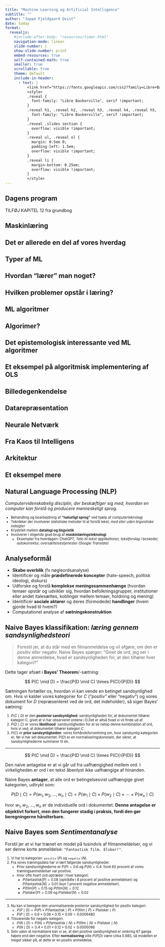 ```yaml
---
title: "Machine Learning og Artificial Intelligence"
subtitle: ""
author: "Jeppe Fjeldgaard Qvist"
date: today
format: 
  revealjs:
    #include-after-body: "resources/timer.html"
    navigation-mode: linear
    slide-number: c
    show-slide-number: print
    embed-resources: true
    self-contained-math: true
    smaller: true
    scrollable: true
    theme: default
    include-in-header: 
      - text: |
          <link href="https://fonts.googleapis.com/css2?family=Libre+Baskerville:ital,wght@0,400;0,700;1,400&display=swap" rel="stylesheet">
          <style>
          .reveal {
            font-family: "Libre Baskerville", serif !important;
          }
          .reveal h1, .reveal h2, .reveal h3, .reveal h4, .reveal h5, .reveal h6 {
            font-family: "Libre Baskerville", serif !important;
          }
          .reveal .slides section {
            overflow: visible !important;
          }
          .reveal ul, .reveal ol {
            margin: 0.5em 0;
            padding-left: 1.5em;
            overflow: visible !important;
          }
          .reveal li {
            margin-bottom: 0.25em;
            overflow: visible !important;
          }
          </style>
---
```


## Dagens program 

TILFØJ KAPITEL 12 fra grundbog

## Maskinlæring 

<!---

Machine learning (maskinlæring) er et felt inden for kunstig intelligens, hvor computere lærer at løse opgaver og træffe beslutninger baseret på data, uden at være eksplicit programmeret til hver enkelt situation. I stedet for at følge faste, hårdkodede regler, lærer systemet mønstre og sammenhænge fra eksempler.

Den fundamentale idé bag machine learning er at skabe algoritmer der kan forbedre sig selv gennem erfaring. Forestil dig forskellen mellem at lære et barn at genkende en kat ved at give det en liste af specifikke regler (har fire ben, spidse ører, pels osv.) versus at vise barnet hundredvis af billeder af katte. Machine learning fungerer som den anden tilgang: systemet lærer ved at blive eksponeret for mange eksempler.

Processen består typisk af tre hovedelementer:

1. Data udgør grundlaget - det kan være billeder, tekst, tal, lydfiler eller enhver anden form for information. Jo mere relevant og varieret data systemet får adgang til, desto bedre kan det lære.

2. Algoritmen er den matematiske metode der bruges til at finde mønstre i dataene. Den justerer gradvist sine interne parametre for at blive bedre til opgaven.

3. Modellen er det endelige resultat - et system der har lært at udføre en specifik opgave, såsom at klassificere billeder, forudsige priser eller oversætte sprog.

----->

## Det er allerede en del af vores hverdag 

<!----
Machine learning er blevet allestedsnærværende i moderne teknologi. Når Netflix anbefaler serier du måske kan lide, bruger det collaborative filtering til at finde mønstre i hvad lignende brugere har set. Når din smartphone kan låse op med ansigtsgenkendelse, benytter den computer vision baseret på deep learning. Sprogmodeller som dem der driver moderne oversættelses- og chatbot-systemer er trænet på enorme mængder tekst for at lære sproglige mønstre og sammenhænge.

Inden for sundhedssektoren bruges machine learning til at diagnosticere sygdomme fra medicinske scanninger, ofte med præcision der matcher eller overgår speciallæger. I finanssektoren hjælper det med at opdage svindel, vurdere kreditrisiko og forudsige markedsbevægelser. Selvkørende biler er måske det mest ambitiøse eksempel, hvor multiple machine learning systemer arbejder sammen for at forstå omgivelserne og træffe kørebeslutninger i realtid.

----->

## Typer af ML 

<!-----

Machine learning kan opdeles i flere hovedkategorier baseret på hvordan systemet lærer:

* Supervised learning (overvåget læring) er den mest almindelige tilgang. Her trænes modellen på data hvor det korrekte svar allerede er kendt. Hvis du for eksempel vil lære en model at genkende spam-emails, giver du den tusindvis af emails der allerede er mærket som enten "spam" eller "ikke spam". Modellen lærer derefter at genkende de karakteristika der adskiller spam fra legitime emails. Denne tilgang bruges til både klassifikation (kategorisering) og regression (forudsigelse af numeriske værdier).

> Forestil dig, at du skal lære et barn at genkende forskellige dyrearter. Den mest oplagte måde ville være at vise barnet billeder af dyr, hvor du hver gang siger: "Det her er en hund", "Det her er en kat", osv. Efter at have set mange eksempler kan barnet begynde at genkende nye dyr, det ikke har set før.

::: {style="font-size: 0.8em;"}
:::{.incremental}
* I superviseret læring giver vi computeren et træningsdatasæt, hvor hver tekst allerede er blevet mærket eller kategoriseret af mennesker.
* Hvis vi for eksempel vil bygge et system til at klassificere filmanmeldelser som positive eller negative, starter vi med at give computeren tusindvis af anmeldelser, hvor vi på forhånd har markeret hver enkelt som enten positiv eller negativ. **Computeren lærer så at finde de sproglige mønstre, der karakteriserer hver kategori.**
* De mest almindelige superviserede metoder til tekstanalyse omfatter klassifikationsalgoritmer som **Naive Bayes**, Support Vector Machines og neurale netværk. 
* En vigtig pointe er, at kvaliteten af den superviserede model er dybt afhængig af kvaliteten og omfanget af de "labeled" data, vi træner den med.
:::
:::


* Unsupervised learning (uovervåget læring) handler om at finde skjulte strukturer i data uden forudgavede svar. Algoritmen opdager selv mønstre, grupperinger eller sammenhænge. Dette bruges blandt andet til at segmentere kunder i forskellige grupper baseret på deres adfærd, eller til at reducere kompleksiteten i datasæt med mange dimensioner.

* Reinforcement learning (forstærkningslæring) er inspireret af hvordan dyr og mennesker lærer gennem belønning og straf. En agent (det lærende system) interagerer med et miljø og modtager feedback i form af belønninger for gode handlinger og straffe for dårlige. Over tid lærer agenten hvilke strategier der maksimerer den samlede belønning. Denne tilgang har haft stor succes inden for spil, robotstyring og autonome systemer.

----->

## Hvordan "lærer" man noget? 

<!-----

Lad os tage et konkret eksempel: forestil dig at du vil lære en model at forudsige boligpriser baseret på kvadratmeter, antal værelser og beliggenhed.

Modellen starter med tilfældige gætteværdier for hvor meget hver faktor betyder. Den laver derefter forudsigelser for alle boliger i træningsdataene og sammenligner sine gæt med de faktiske priser. Forskellen mellem gæt og virkelighed kaldes "fejlen" eller "tabet".

Gennem en proces kaldet optimering justerer modellen gradvist sine interne vægte for at minimere denne fejl. Dette sker typisk gennem en metode kaldet gradient descent, hvor modellen beregner hvordan små ændringer i vægtene påvirker fejlen, og derefter bevæger sig i retning af mindre fejl. Denne proces gentages mange gange gennem træningsdataene, indtil modellen konvergerer mod en løsning der giver gode forudsigelser.


INDSÆT TIMER MED SPG. 
----->

## Hvilken problemer opstår i læring? 

<!------

Machine learning er ikke en universalløsning. Systemerne er kun så gode som den data de trænes på. Hvis træningsdataene er biased eller ufuldstændige, vil modellen lære og reproducere disse fejl. En ansigtsgenkendelses-algoritme trænet primært på billeder af en bestemt demografi kan fejle når den møder andre ansigtstyper.

Mange machine learning modeller, især deep learning netværk, fungerer som "black boxes" - det kan være svært at forstå præcist hvorfor de træffer en bestemt beslutning. Dette skaber udfordringer inden for områder hvor transparens og forklarlighed er kritiske, såsom medicinske diagnoser eller juridiske afgørelser.

Desuden kræver mange moderne machine learning systemer enorme mængder data og beregningskraft for at træne, hvilket kan være dyrt og miljømæssigt belastende. Og selvom modeller kan være utroligt dygtige til specifikke opgaver, mangler de den generelle intelligens og robusthed som mennesker besidder.

Machine learning repræsenterer en fundamental forskydning i hvordan vi bygger intelligente systemer - fra håndskrevne regler til datadrevet læring. Det er et felt i rivende udvikling der fortsætter med at transformere industrier og åbne nye muligheder, samtidig med at det rejser vigtige spørgsmål om etik, bias og ansvar i AI-systemer.

----->

## ML algoritmer 

<!----

LAV LISTE
Disse algoritmer repræsenterer fundamentet i machine learning. I praksis kombineres de ofte, ensembles bygges, og hyperparametre tunes omhyggeligt. Valget af algoritme afhænger af dit problem, datamængde, krav til fortolkelighed, og computational resourcer. Der er ingen "bedste" algoritme - det handler om at forstå styrker og svagheder og vælge det rigtige værktøj til jobbet.RetryJ




GØR FØLGENDE "VALGFRI" LÆSNING VED AT TRYKKE NED

Lineær Regression
Lineær regression er en af de enkleste og mest fundamentale algoritmer. Den søger at finde en ret linje (eller et hyperplan i flere dimensioner) der bedst beskriver forholdet mellem input-features og output.
Matematisk udtrykkes dette som: y = w₁x₁ + w₂x₂ + ... + wₙxₙ + b
Her er x'erne dine input-features (f.eks. kvadratmeter, antal værelser), w'erne er vægte der fortæller hvor meget hver feature betyder, og b er en bias-term (skæringspunktet med y-aksen).
Læringen foregår ved at justere vægtene så den samlede fejl minimeres. Fejlen måles typisk med Mean Squared Error (MSE), der beregner gennemsnittet af de kvadrerede forskelle mellem forudsigelser og faktiske værdier. Kvadreringen sikrer at både positive og negative fejl tæller, og større fejl straffes hårdere.
Algoritmen bruger gradient descent: den beregner hvordan små ændringer i hver vægt påvirker fejlen (gradienten), og flytter vægtene i modsat retning af gradienten. Dette gentages iterativt indtil modellen konvergerer. Forestil dig at du er på et bjerg i tåge og vil ned i dalen - du føler hældningen omkring dig og tager små skridt i den retning der går mest nedad.
Fordele: Hurtig, simpel at implementere og fortolke, fungerer godt når sammenhænge er lineære.
Ulemper: Kan kun modellere lineære forhold, følsom over for outliers.




Logistisk Regression
Trods navnet bruges logistisk regression til klassifikation, ikke regression. Den forudsiger sandsynligheden for at noget tilhører en bestemt kategori.
Algoritmen tager den lineære kombination af features (som i lineær regression), men sender resultatet gennem en sigmoid-funktion der presser output til et interval mellem 0 og 1. Sigmoid-funktionen ser ud som et S og er defineret som: σ(z) = 1 / (1 + e⁻ᶻ)
Hvis vi skal klassificere emails som spam eller ikke-spam, vil modellen beregne en score og konvertere den til en sandsynlighed. En sandsynlighed over 0.5 klassificeres typisk som "spam", under 0.5 som "ikke spam".
Træningen bruger en tabsfunktion kaldet cross-entropy loss, der straffes særligt hårdt når modellen er meget sikker, men tager fejl. Optimering sker igen gennem gradient descent.
For problemer med flere kategorier (multi-class classification) bruges softmax regression, der generaliserer logistisk regression til at håndtere mere end to klasser.





Decision Trees (Beslutningstræer)
Decision trees træffer beslutninger gennem en serie af ja/nej spørgsmål, organiseret i en træstruktur. Hver intern node repræsenterer et spørgsmål om en feature, hver gren repræsenterer et svar, og hvert blad repræsenterer en klassifikation eller forudsigelse.
Sådan bygges træet:
Algoritmen starter med hele datasættet ved roden og stiller spørgsmålet: "Hvilket split giver mig den reneste opdeling?" Den evaluerer alle mulige måder at dele dataene på og vælger den der maksimerer "information gain" eller minimerer "Gini impurity".
Gini impurity måler hvor "blandede" klasserne er i en node. En ren node (kun én klasse) har Gini = 0, mens en perfekt blandet node har højere Gini. Formlen er: Gini = 1 - Σ(pᵢ²) hvor pᵢ er sandsynligheden for klasse i.
Information gain måler reduktionen i entropi (uorden) efter et split. Algoritmen vælger altid det split der giver højest information gain.
Denne proces gentages rekursivt for hver undergruppe, indtil et stopkriterium er nået (f.eks. maksimal dybde, minimum antal eksempler per blad, eller ingen yderligere forbedring).
Fordele: Intuitive, let at visualisere, håndterer både numeriske og kategoriske data, kræver minimal data preprocessing.
Ulemper: Tendens til overfitting, ustabile (små ændringer i data kan give meget forskellige træer), dårlige til at ekstrapolere.





Random Forests
Random forests adresserer mange af decision trees' svagheder ved at bruge ensemble learning - at kombinere mange modeller til én stærkere model.
Algoritmen bygger hundredvis eller tusinder af decision trees, men introducerer to vigtige elementer af tilfældighed:
Bootstrap Aggregating (Bagging): Hvert træ trænes på et tilfældigt udvalg af træningsdata, hvor eksempler kan vælges flere gange (sampling with replacement). Dette skaber variation mellem træerne.
Feature Randomness: Ved hvert split i hvert træ overvejes kun et tilfældigt subset af features i stedet for alle features. Dette forhindrer at dominerende features overtager alle træer.
Når modellen skal lave en forudsigelse, "stemmer" alle træerne. For klassifikation bruges majority vote, for regression bruges gennemsnit.
Denne diversitet blandt træerne gør modellen robust: selv hvis enkelte træer laver fejl eller overfitter, vil flertallet af træer typisk træffe bedre beslutninger. Det er princippet om "wisdom of crowds".
Fordele: Højt præcis, robust over for overfitting, håndterer manglende data godt, kan estimere feature importance.
Ulemper: Mindre tolkbar end enkelte træer, langsommere til forudsigelse, kræver mere hukommelse.






Gradient Boosting
Gradient boosting er en anden ensemble-metode, men med en fundamental anderledes strategi end random forests. I stedet for at bygge træer uafhængigt, bygges de sekventielt hvor hvert nyt træ forsøger at korrigere fejlene fra de foregående træer.
Processen:

Start med en simpel forudsigelse (ofte bare gennemsnittet)
Beregn residualerne (forskellen mellem forudsigelse og faktiske værdier)
Træn et nyt træ til at forudsige disse residualer
Tilføj dette træ til modellen med en lav vægt (learning rate)
Gentag 2-4 hundredvis af gange

Hver iteration fokuserer på de eksempler hvor modellen stadig performer dårligt. Det er som at have en studiegruppe hvor hver person fokuserer på at løse de problemer de andre har haft svært ved.
Den endelige forudsigelse er summen af alle træernes bidrag: F(x) = f₀(x) + α·f₁(x) + α·f₂(x) + ... + α·fₙ(x), hvor α er learning rate.
Moderne implementationer som XGBoost, LightGBM og CatBoost har tilføjet sofistikerede optimeringer der gør gradient boosting ekstremt kraftfuld og effektiv.
Fordele: Ofte den mest præcise algoritme i praksis, fleksibel, håndterer komplekse forhold.
Ulemper: Mere tilbøjelig til overfitting end random forests, kræver omhyggelig hyperparameter tuning, langsommere træning.





Support Vector Machines (SVM)
SVM er en elegant algoritme til klassifikation der søger at finde den optimale beslutningsgrænse mellem klasser. Idéen er at finde hyperplanet (i 2D en linje, i 3D et plan, osv.) der maksimerer marginen mellem de to nærmeste punkter fra hver klasse.
Kerneidéen:
Forestil dig to grupper af punkter på et papir. Der er mange linjer du kunne tegne for at adskille dem, men SVM vælger den linje der har størst mulig afstand til de nærmeste punkter fra begge sider. Disse nærmeste punkter kaldes "support vectors" - de er de eneste punkter der faktisk påvirker placeringen af beslutningsgrænsen.
Matematisk optimeres dette ved at maksimere: 2/||w||, subject til at alle punkter er korrekt klassificeret med en margin. Her er w vægt-vektoren der definerer hyperplanet.
Kernel-tricket:
SVMs sande styrke kommer fra kernel-tricket. Ofte er data ikke lineært separerbart i det originale feature-space. Kernel-tricket transformerer implicit dataene til et højere-dimensionelt rum hvor lineær separation bliver mulig.
Tænk på cirkler og kryds blandet sammen på en linje. Du kan ikke tegne en ret linje for at adskille dem. Men hvis du tilføjer en dimension (højde) og løfter alle cirkler op, kan du nu skære dem ad med et plan. Kernel-funktioner gør dette matematisk elegant uden faktisk at beregne de høj-dimensionelle koordinater.
Populære kernels inkluderer:

Lineær: K(x,y) = x·y
Polynomial: K(x,y) = (x·y + c)^d
RBF (Radial Basis Function): K(x,y) = exp(-γ||x-y||²)

Fordele: Effektiv i højdimensionelle rum, hukommelseseffektiv, kraftfuld med rigtig kernel.
Ulemper: Langsom på store datasæt, følsom over for feature scaling, svær at fortolke.







K-Nearest Neighbors (KNN)
KNN er måske den mest intuitive machine learning algoritme - den klassificerer baseret på hvad de nærmeste naboer stemmer.
Sådan virker det:
Når du skal klassificere et nyt punkt, finder algoritmen de K nærmeste træningspunkter (typisk målt med euklidisk afstand) og lader dem "stemme". For klassifikation vinder den klasse der er mest repræsenteret blandt naboerne. For regression bruges gennemsnittet af naboernes værdier.
Valget af K er kritisk:

Lille K (f.eks. 1-3): Følsomt over for støj, komplekse beslutningsgrænser, risiko for overfitting
Stor K: Mere robust, glattere grænser, men kan udviske lokale mønstre

Afstandsmåling er også vigtig. Euklidisk afstand d = √Σ(xᵢ-yᵢ)² er standard, men Manhattan distance (sum af absolutte forskelle) eller Minkowski distance kan være bedre for visse problemer.
Fordele: Ingen træningsfase, simpel at forstå, fungerer godt med uregelmæssige beslutningsgrænser.
Ulemper: Langsom ved forudsigelse på store datasæt, følsom over for irrelevante features og feature scaling, memory-intensive.






Naive Bayes
Naive Bayes bygger på Bayes' sætning fra sandsynlighedsteori. Navnet "naive" kommer fra antagelsen om at alle features er uafhængige givet klassen - en antagelse der sjældent holder i virkeligheden, men algoritmen virker ofte alligevel overraskende godt.
Bayes' sætning:
P(Class|Features) = P(Features|Class) · P(Class) / P(Features)
Dette læses som: Sandsynligheden for en klasse givet features er lig med sandsynligheden for at se disse features i den klasse, gange den generelle sandsynlighed for klassen, divideret med den generelle sandsynlighed for disse features.
I praksis:
For at klassificere et dokument som spam eller ikke-spam beregner algoritmen:

P(spam|ord₁, ord₂, ..., ordₙ)
P(ikke-spam|ord₁, ord₂, ..., ordₙ)

Med naive-antagelsen bliver dette: P(spam) · P(ord₁|spam) · P(ord₂|spam) · ... · P(ordₙ|spam)
Disse sandsynligheder estimeres simpelt fra træningsdata ved at tælle frekvenser.
Varianter:

Gaussian Naive Bayes: For kontinuerlige features, antager normal-fordeling
Multinomial Naive Bayes: For optællingsdata, god til tekstklassifikation
Bernoulli Naive Bayes: For binære features

Fordele: Ekstremt hurtig, effektiv med lidt data, fungerer godt med højdimensionelle data, god til tekstklassifikation.
Ulemper: Naive uafhængighedsantagelse holder sjældent, kan være dårlig til at estimere sandsynligheder hvis træningsdata er utilstrækkelig.







K-Means Clustering
K-means er den mest populære unsupervised learning algoritme til clustering. Den grupperer data i K klynger baseret på lighed.
Algoritmen:

Initialisering: Vælg K tilfældige punkter som initiale cluster centers (centroids)
Assignment: Tildel hvert datapunkt til den nærmeste centroid
Update: Beregn nye centroids som midtpunktet af alle punkter i hver cluster
Gentag: Iterér skridt 2-3 indtil centroids ikke længere flytter sig (konvergens)

Algoritmen minimerer "within-cluster sum of squares" (WCSS): summen af kvadrerede afstande fra hvert punkt til dets cluster center.
Valg af K:
Elbow-metoden ploter WCSS mod antal clusters. Når kurven begynder at flade ud ("albuen"), er det ofte et godt valg af K. Silhouette-score er en anden metrik der måler hvor godt clusteret data er.
Fordele: Simpel, hurtig, skalerer godt til store datasæt.
Ulemper: Skal vælge K på forhånd, følsom over for initialisering, antager sfæriske clusters med lignende størrelse, følsom over for outliers.








Principal Component Analysis (PCA)
PCA er en dimensionalitetsreduktions-teknik der transformerer data til et nyt koordinatsystem hvor de første dimensioner (principal components) fanger mest varians i dataene.
Hvorfor reducere dimensioner?
Højdimensionelle data er svære at visualisere, træge at processere, og lider af "the curse of dimensionality". PCA hjælper ved at finde de retninger i data hvor der er mest variation og projicere data ned på disse retninger.
Matematisk:
PCA finder egenvektorer og egenværdier af kovariansmatricen. Egenværdierne fortæller hvor meget varians hver principal component forklarer. De første få components fanger typisk størstedelen af variansen.
Hvis dine data har 100 features men de 10 første principal components fanger 95% af variansen, kan du reducere fra 100 til 10 dimensioner med minimal informationstab.
Fordele: Reducerer støj, accelererer andre algoritmer, gør visualisering mulig.
Ulemper: Principal components er svære at fortolke, lineær metode (finder kun lineære sammenhænge), følsom over for feature scaling.








Neurale Netværk - Dybere Forklaring
Et neuralt netværk består af lag af neuroner. Hver neuron modtager input, anvender en vægt til hvert input, summerer dem, tilføjer en bias, og sender resultatet gennem en aktiveringsfunktion.
Matematisk for én neuron:
output = activation(Σ(wᵢ · xᵢ) + b)
Aktiveringsfunktioner:
Disse ikke-lineære funktioner giver netværket evnen til at lære komplekse mønstre:

ReLU (Rectified Linear Unit): f(x) = max(0, x) - Enkel, hurtig, mest populær
Sigmoid: f(x) = 1/(1+e⁻ˣ) - Output mellem 0 og 1, god til output layer i binær klassifikation
Tanh: f(x) = (eˣ-e⁻ˣ)/(eˣ+e⁻ˣ) - Output mellem -1 og 1, centreret omkring 0
Softmax: Brugt i output layer for multi-class, giver sandsynlighedsfordeling

Backpropagation:
Dette er den centrale læringsalgoritme i neurale netværk. Den beregner hvordan fejlen ved output skal fordeles tilbage gennem netværket for at justere hver vægt:

Forward pass: Data sendes gennem netværket, lag for lag
Beregn fejl: Sammenlign output med faktisk værdi
Backward pass: Brug kædereglen fra calculus til at beregne gradienten for hver vægt relativt til fejlen
Opdater vægte: Juster vægte i retning der reducerer fejlen

Dette gentages over mange epochs (gennemløb af træningsdata) med små learning rates for gradvist at forbedre netværket.
Regularisering:
For at forhindre overfitting bruges teknikker som:

Dropout: Slukker tilfældigt for nogle neuroner under træning
L1/L2 regularization: Tilføjer straf for store vægte til tabsfunktionen
Batch normalization: Normaliserer aktivationer mellem lag
Early stopping: Stop træning når validation loss stopper med at falde


----->

## Algorimer? 

<!-----

INDSÆT TIMER 

Den Klassiske Algoritme-Definition
I traditionel computervidenskab defineres en algoritme som:
En præcis, endelig sekvens af veldefinerede instruktioner der:

Tager et input
Udfører en beregning gennem diskrete skridt
Producerer et output
Terminerer (stopper) efter et endeligt antal skridt
Er reproducerbar - samme input giver samme output

Eksempel: En sorteringsalgoritme tager en usorteret liste, følger specifikke regler for at sammenligne og bytte elementer, og returnerer en sorteret liste. Processen er fuldstændig deterministisk og specificeret på forhånd.


Det der gør machine learning modeller til "algoritmer" er at de fundamentalt er specificerede, reproducerbare, mekaniske procedurer for at transformere input til output gennem en sekvens af veldefinerede operationer.
Både læreprocessen og inferensprocessen er fuldt algoritmiske. Det unikke ved ML sammenlignet med traditionelle algoritmer er at lærealgoritmen automatisk syntetiserer inferensalgoritmen baseret på data, i stedet for at have inferenslogikken håndkodet.
Men på et meta-niveau forbliver alt algoritmisk: sekvenser af præcise instruktioner, eksekverbare af en maskine, analysable matematisk, reproducerbare i praksis. Machine learning er ikke magi - det er ekstremt sofistikeret anvendelse af algoritmisk tænkning til at automatisere opdagelsen af mønstre i data.
Den dybeste indsigt: ML-algoritmer er algoritmer der skriver algoritmer, men hele kæden - fra læring til inferens - er algoritmisk hele vejen ned.



ML's Dobbelte Natur: To Algoritmer i Én
Her bliver det interessant. Når vi taler om en "machine learning algoritme", refererer vi faktisk til to forskellige algoritmiske processer:
1. Lærealgoritmen (Training Algorithm)
Dette er den proces der justerer modellens parametre baseret på data. DET er kernen i hvad vi mener med "algoritmen". For eksempel:

I gradient descent er algoritmen: beregn gradienten af tabsfunktionen, tag et skridt i modsat retning, gentag indtil konvergens
I decision trees er algoritmen: find det bedste split, opdel data rekursivt, stop ved kriterium
I k-means er algoritmen: tildel punkter til nærmeste centroid, genberegn centroids, gentag indtil stabilitet

Disse er fuldt specificerede, mekaniske processer - præcis hvad en klassisk algoritme er.
2. Inferens-algoritmen (Prediction Algorithm)
Den trænede model selv udfører også en algoritmisk proces når den laver forudsigelser:

Lineær regression: multiplicér inputs med vægte og addér - deterministisk aritmetik
Neural netværk: feed-forward propagation gennem lag - specificerede matrix-operationer
K-NN: find K nærmeste naboer, stem - veldefineret søge- og sammenligningsproces




Fra Matematisk Model til Algoritmisk Implementering
Dette er et centralt punkt: Der er en fundamental forskel mellem den matematiske specifikation og den algoritmiske implementering.
Matematisk niveau:
Lineær regression er defineret som at finde vægte w der minimerer: min Σ(yᵢ - wᵀxᵢ)²
Dette er en matematisk optimeringsopgave - en specifikation af hvad vi ønsker at opnå, ikke hvordan vi gør det.
Algoritmisk niveau:
Gradient descent giver os en konkret fremgangsmåde:
1. Initialiser vægte tilfældigt
2. FOR hver iteration:
   a. Beregn forudsigelser for alle datapunkter
   b. Beregn gradient: ∂L/∂w
   c. Opdater vægte: w := w - α·∇L
   d. HVIS konvergens: STOP
3. RETURNER vægte
Det algoritmiske består i at transformere den matematiske idealspecifikation til en mekanisk, step-by-step procedure der kan eksekveres af en computer.
Andre metoder som Normal Equation giver en anden algoritmisk løsning på samme matematiske problem: w = (XᵀX)⁻¹Xᵀy - her er algoritmen matrix-inversion og multiplikation.






Hvad Gør Processen "Algoritmisk"?
Lad mig identificere de kerneegenskaber der gør ML-procedurer til ægte algoritmer:
1. Mekanisk Eksekverbarhed
Hvert trin i processen er præcist defineret ned til matematiske operationer der kan udføres mekanisk. Der er ingen "brug din intuition" eller "gør det der føles rigtigt" - ****alt er reduceret til beregninger****.
Når gradient descent siger "beregn gradienten", mener den: tag den partielle afledte af tabsfunktionen med hensyn til hver parameter ved hjælp af calculus regler. Det er fuldstændig specificeret.
2. Reproducerbarhed
Givet samme starttilstand, data, og hyperparametre, vil algoritmen producere identiske resultater (eller i tilfælde med stochastiske elementer: samme statistiske fordeling af resultater med samme random seed).
Dette adskiller ML-algoritmer fra menneskelig læring. Hvis to mennesker lærer fra samme data, vil deres indre repræsentationer være forskellige. To identiske neurale netværk med samme initialisering og data vil lære præcis det samme.
3. Endelige Operationer
Selvom nogle algoritmer teoretisk kunne køre i evighed, har de praktiske stopbetingelser:

Maksimalt antal iterationer
Konvergens-threshold (når forbedring < ε)
Validation performance stabiliserer sig
Timeout

Decision tree algoritmen stopper når den når max_depth eller min_samples_split. Dette sikrer terminering.
4. Decomponerbarhed
Algoritmen kan brydes ned i atomiske operationer: addition, multiplikation, sammenligning, datastruktur-manipulation. Ingen "magiske" skridt.
Backpropagation virker mystisk, men er bare gentagen anvendelse af kædereglen - en mekanisk calculus-operation.
5. Implementeringsuafhængighed
En algoritme er abstrakt - uafhængig af dens konkrete implementering. Gradient descent kan implementeres i Python, C++, eller JavaScript, men algoritmen forbliver den samme. Selve proceduren - sekvensen af logiske skridt - er det algoritmiske indhold.


------>

## Det epistemologisk interessante ved ML algoritmer 

<!-----

Her bliver det filosofisk interessant. Traditionelle algoritmer implementerer løsninger vi allerede kender. Sortering løser et problem vi kan specificere fuldstændigt.
ML-algoritmer finder løsninger til problemer vi ikke kan specificere eksplicit. Vi kan ikke skrive ned præcise regler for at genkende en kat, men vi kan skrive en algoritme der lærer disse regler fra data.

Algoritmen er altså en metode til at automatisk generere en anden algoritme (modellen).
Dette er meta-algoritmisk: en algoritme der producerer algoritmer. Læreprocessen er algoritmisk specificeret, men den resulterende model - selvom den også er algoritmisk - er ikke forhåndsspecificeret af programmøren.


Optimering som Algoritmisk Fundament
På det dybeste niveau kan næsten alle ML-algoritmer ses som optimeringsalgoritmer - algoritmer der søger efter minimum eller maksimum af en funktion.
Optimeringsteori giver os den algoritmiske infrastruktur:
Generel ML-algoritme struktur:

Definer en tabsfunktion L(θ) der måler hvor dårlig modellen er
Vælg en optimeringsalgoritme (gradient descent, Newton's method, etc.)
Iterativt juster parametre θ for at minimere L(θ)
Stop ved konvergens eller anden betingelse

Dette framework gælder for lineær regression, neurale netværk, SVM, logistisk regression - de deler alle denne algoritmiske kerne. Forskellen ligger i:

Formen af tabsfunktionen
Strukturen af parameterspace
Valget af optimizer
Regulariseringstermer

Men den underliggende algoritmiske proces - iterativ forbedring gennem gradientfølgning eller anden search-strategi - er fælles.


Hvad Machine Learning IKKE Er
For at forstå det algoritmiske i ML, kan det hjælpe at se hvad det ikke er:

ML er ikke:
Tilfældig trial-and-error uden struktur
Mystisk "emergent intelligence" uden mekanisk basis
Uforklarlige "black boxes" på algoritmisk niveau (selvom beslutningslogikken kan være uklar)
Menneskelig-lignende forståelse eller intuition

ML er:
Systematisk søgning i parameterspace
Mekanisk pattern-matching gennem matematiske transformationer
Optimering af veldefinerede objektive funktioner
Deterministisk manipulation af numeriske repræsentationer

Den komplette algoritmiske proces for lineær regression er:

Data Loading → Parse CSV/database til arrays
Preprocessing → Feature scaling, handling missing values
Split Data → Training/validation/test sets
Initialize → Set parametre til startværdier
Training Loop:

Forward pass (matrix multiplikation)
Loss computation (squared errors)
Backward pass (gradient beregning)
Parameter update (vægt opdatering)
Convergence check


Validation → Tjek performance på usete data
Hyperparameter Tuning → Juster learning rate, regularization
Final Evaluation → Test på holdout set
Deployment → Save vægte, load til produktion

Hver eneste operation - fra at læse bytes fra disk til at opdatere en vægt - er en præcis, mekanisk, reproducerbar proces. Der er ingen magi, kun algoritmer hele vejen ned.
---->



## Et eksempel på algoritmisk implementering af OLS 

<!-----

"FRIVILLIG VED AT TRYKKE NED"

Algoritmisk Implementering
Lad mig tage dig gennem hver detalje af hvordan lineær regression faktisk implementeres, fra den første linje kode til den endelige model. Jeg vil bruge et konkret, simpelt eksempel hele vejen igennem.
Problemformulering
Vi har data hvor vi kender både input (features) og output (target), og vil finde en lineær funktion der bedst beskriver forholdet:
y = w₁x₁ + w₂x₂ + ... + wₙxₙ + b
eller i matrix-form: y = Xw + b
Vores mål er at finde vægtene w og bias b der minimerer fejlen mellem forudsigelser og faktiske værdier.
Konkret Eksempel: Boligpriser
Lad os sige vi vil forudsige huspriser baseret på størrelse (m²) og antal værelser.
Vores træningsdata:
Størrelse (m²) | Værelser | Pris (mio. kr)
    50         |    1     |    2.0
    80         |    2     |    3.2
   120         |    3     |    4.5
   150         |    4     |    5.8
   200         |    5     |    7.5
Datarepræsentation i Hukommelsen
Sådan ser dataene faktisk ud når de er loadet i en computer:
Feature matrix X:
[[  50,  1]
 [  80,  2]
 [ 120,  3]
 [ 150,  4]
 [ 200,  5]]
Target vector y:
[2.0, 3.2, 4.5, 5.8, 7.5]
I computerens hukommelse er dette blot arrays af floating-point tal, typisk gemt i sammenhængende memory blocks. Hver række i X er én observation, hver kolonne er én feature.
Pre-processing: Feature Scaling
Før vi træner, skal vi typisk standardisere features så de er på samme skala. Dette hjælper algoritmerne med at konvergere hurtigere.
Z-score normalisering:
For hver feature: x_scaled = (x - mean(x)) / std(x)
Beregning for størrelse:
mean = (50 + 80 + 120 + 150 + 200) / 5 = 120
std = √[(70² + 40² + 0² + 30² + 80²) / 5] = √(11400/5) = 47.75

Skaleret størrelse:
50  → (50-120)/47.75  = -1.466
80  → (80-120)/47.75  = -0.838
120 → (120-120)/47.75 =  0.000
150 → (150-120)/47.75 =  0.628
200 → (200-120)/47.75 =  1.676
Beregning for værelser:
mean = 3, std = 1.414

1 → (1-3)/1.414 = -1.414
2 → (2-3)/1.414 = -0.707
3 → (3-3)/1.414 =  0.000
4 → (4-3)/1.414 =  0.707
5 → (5-3)/1.414 =  1.414
Nu er vores X_scaled klar til træning.




Gradient Descent (Iterativ Tilgang)
Nu den iterative metode der er mere skalerbar og bruges mest i praksis.
Konceptet
I stedet for at beregne den optimale løsning direkte, starter vi med tilfældige vægte og forbedrer dem gradvist.
Tabsfunktion (Mean Squared Error):
L(w) = (1/n) × Σᵢ(yᵢ - ŷᵢ)²
hvor ŷᵢ = w₁x₁ᵢ + w₂x₂ᵢ + b
Gradienten fortæller os hvordan L ændrer sig når vi ændrer hver vægt.
Matematisk Afledning af Gradient
For at finde gradienten tager vi den partielle afledte af L med hensyn til hver parameter.
For bias b:
∂L/∂b = ∂/∂b[(1/n) × Σ(yᵢ - (w₁x₁ᵢ + w₂x₂ᵢ + b))²]
Ved kædereglen:
= (1/n) × Σ[2(yᵢ - (w₁x₁ᵢ + w₂x₂ᵢ + b)) × (-1)]
= (-2/n) × Σ(yᵢ - ŷᵢ)
For vægt w₁:
∂L/∂w₁ = (1/n) × Σ[2(yᵢ - ŷᵢ) × (-x₁ᵢ)]
= (-2/n) × Σ(yᵢ - ŷᵢ) × x₁ᵢ
For vægt w₂:
∂L/∂w₂ = (-2/n) × Σ(yᵢ - ŷᵢ) × x₂ᵢ


Den Algoritmiske Implementering

```python
# PSEUDOKODE FOR GRADIENT DESCENT

# 1. INITIALISERING
w1 = random_small_value()      # f.eks. 0.01
w2 = random_small_value()      # f.eks. -0.01
b = 0.0
learning_rate = 0.01
max_iterations = 1000
tolerance = 1e-6

# 2. ITERATIV OPTIMERING
for iteration in range(max_iterations):
    
    # 2a. FORWARD PASS - beregn forudsigelser
    predictions = []
    for i in range(n_samples):
        y_pred = w1 * X[i][0] + w2 * X[i][1] + b
        predictions.append(y_pred)
    
    # 2b. BEREGN FEJL
    errors = []
    for i in range(n_samples):
        error = y[i] - predictions[i]
        errors.append(error)
    
    # 2c. BEREGN GRADIENTER
    gradient_w1 = 0
    gradient_w2 = 0
    gradient_b = 0
    
    for i in range(n_samples):
        gradient_w1 += errors[i] * X[i][0]
        gradient_w2 += errors[i] * X[i][1]
        gradient_b += errors[i]
    
    gradient_w1 = (-2.0 / n_samples) * gradient_w1
    gradient_w2 = (-2.0 / n_samples) * gradient_w2
    gradient_b = (-2.0 / n_samples) * gradient_b
    
    # 2d. OPDATER VÆGTE
    w1 = w1 - learning_rate * gradient_w1
    w2 = w2 - learning_rate * gradient_w2
    b = b - learning_rate * gradient_b
    
    # 2e. TJEK KONVERGENS
    gradient_magnitude = sqrt(gradient_w1² + gradient_w2² + gradient_b²)
    if gradient_magnitude < tolerance:
        print(f"Konvergeret efter {iteration} iterationer")
        break
    
    # 2f. (OPTIONAL) LOG PROGRESS
    if iteration % 100 == 0:
        loss = mean(errors²)
        print(f"Iteration {iteration}: Loss = {loss}")

# 3. RETURNER TRÆNEDE VÆGTE
return w1, w2, b
```

formål

Koden implementerer gradient descent for en simpel lineær regressionsmodel med to input-funktioner (features) 𝑥1 og 𝑥2. Modellen er: y^​=w1​x1​+w2​x2​+b

Formålet er at finde parametrene w1​,w2​,b som minimerer middelkvadreret fejl (MSE) mellem sande mål y og forudsigelser 𝑦^, ved iterativt at opdatere parametrene imod den negative gradient af tabet.

1. Initialisering
```python
w1 = random_small_value()      # f.eks. 0.01
w2 = random_small_value()      # f.eks. -0.01
b = 0.0
learning_rate = 0.01
max_iterations = 1000
tolerance = 1e-6
```

w1, w2, b: startværdier for parametrene. Små tilfældige startværdier hjælper med at bryde symmetri.

learning_rate (α): hvor store skridt vi tager i parameter-rummet hver opdatering.

max_iterations: øvre grænse for antal opdateringer (sikrer termination).

tolerance: stop-kriterium — hvis gradientens størrelse bliver mindre end dette, antages konvergens.

2. Iterativ optimering (hovedløkken)

```python
for iteration in range(max_iterations):

```

Kører opdateringscyklusser op til max_iterations. Hver iteration estimerer gradienten og opdaterer parametrene.

2a. Forward pass — beregn forudsigelser

```python
predictions = []
for i in range(n_samples):
    y_pred = w1 * X[i][0] + w2 * X[i][1] + b
    predictions.append(y_pred)

```

For hver datapunkt 𝑖 beregnes y^_i​=w1​x_i1​+w2​x_i2​+b

Dette er fuld-batch fremadprop — alle samples bruges til at beregne fejl og gradient i hver iteration.

2b. Beregn fejl

```python
errors = []
for i in range(n_samples):
    error = y[i] - predictions[i]
    errors.append(error)

```

errors[i] = y_i - \hat{y}_i. Bemærk: koden definerer fejl som (sandt - forudsagt). Dette påvirker fortegnet i gradienten senere.

2c. Beregn gradienter

```python
gradient_w1 = 0
gradient_w2 = 0
gradient_b = 0

for i in range(n_samples):
    gradient_w1 += errors[i] * X[i][0]
    gradient_w2 += errors[i] * X[i][1]
    gradient_b += errors[i]

gradient_w1 = (-2.0 / n_samples) * gradient_w1
gradient_w2 = (-2.0 / n_samples) * gradient_w2
gradient_b = (-2.0 / n_samples) * gradient_b

```

Først summeres errors[i] * x_{ij} over alle samples. Matematiske mellemskridt:

- For tabet L=1/n ∑i (yi −y^ i )2

- ∂L/∂w1 = −2/n ∑i (yi −y^ i )xi1 (Deraf multiplicatoren -2/n.)

Koden følger denne formel; bemærk at tegn og faktor (-2/n) matches error = y - y_pred.

gradient_b = −2/n ∑i (yi −y^ i )


2d. Opdater vægte (gradient descent step)

```python
w1 = w1 - learning_rate * gradient_w1
w2 = w2 - learning_rate * gradient_w2
b = b - learning_rate * gradient_b

```

Parametrene flyttes modsat gradienten: w←w−α∇L 

Hvis gradienten er positiv for en parameter, trækkes der fra parameteren (reducerer parameterværdi).

2e. Tjek konvergens

```python
gradient_magnitude = sqrt(gradient_w1² + gradient_w2² + gradient_b²)
if gradient_magnitude < tolerance:
    print(f"Konvergeret efter {iteration} iterationer")
    break

```

Beregner Euclidisk norm (størrelse) af gradientvektoren.

Hvis denne er under tolerance, antages tabet at være fladt nok — stop.

2f. (Optional) Log progress
```python
if iteration % 100 == 0:
    loss = mean(errors²)
    print(f"Iteration {iteration}: Loss = {loss}")

```

Periodisk udskrift af tab (her MSE) for at følge træningsforløbet.


3. Returner trænede vægte

```python
return w1, w2, b

```

Efter konvergens eller max-iterationer returneres de fundne parametre.

Teknisk noter og antagelser
Tabfunktion: implicit bruges MSE: L=n1 ∑(yi −y^ i )2
Batch-type: dette er batch gradient descent — hele datasættet bruges hver iteration. Ikke stokastisk (SGD) og ikke mini-batch.
Tegnsætning i fejl: koden bruger error = y - y_pred. Derfor står der et ekstra negativt tegn i gradientberegningen (dera -2/n)
Kompleksitet: per iteration O(n) (her n = n_samples). Total tid O(n⋅iterations).
Numerisk stabilitet: uden feature-skalering kan gradienterne være meget store eller små → læringsrate skal tilpasses. Anbefaling: normaliser features (z-score eller min-max).
Valg af learning_rate: for stor → divergens; for lille → langsom konvergens.

----->

## Billedegenkendelse 

<!----

Hvorfor Er Billedgenkendelse Svært?
Forestil dig at skulle programmere en computer til at genkende billeder af katte. Med traditionel programmering ville du forsøge at skrive regler:

```python
def is_cat(image):
    if has_pointy_ears(image) and has_whiskers(image) and has_fur(image):
        return True
    return False
```

Men hvordan implementerer du has_pointy_ears()? Du ville skulle specificere:

Nøjagtig form og vinkel på ører
Tekstur af pels
Placering af features i forhold til hinanden
Variation i farver, belysning, vinkler, delvis okklusion...

Dette bliver hurtigt umuligt. Der er millioner af variationer - katte i forskellige positioner, med forskelligt lys, delvist skjulte, som killinger eller voksne, forskellige racer. At håndkode alle disse regler er praktisk umuligt.
Machine learning løser dette ved at lære reglerne fra data i stedet for at få dem håndkodet.


1. Data-Drevet Læring
Vi specificerer ikke regler. Vi viser eksempler. Modellen finder selv mønstre:

Hvilke pixel-kombinationer indikerer "kat"?
Hvilke høj-niveau features betyder "Ferrari"?
Hvordan kombineres features til beslutninger?

2. Hierarkisk Feature-Læring
Modellen bygger automatisk en repræsentation fra simpelt til komplekst:
Pixels → Kanter → Former → Dele → Objekter → Scener
Dette er umuligt at håndkode.

3. Optimering af Objektiv Funktion
Alt reduceres til: "Minimer den gennemsnitlige fejl på træningsdata"
min Σ Loss(f(x_i; θ), y_i)
Hvor f er netværket, θ er alle vægte, x_i er billeder, y_i er labels.


4. Generalisering til Usete Data
Magien er at modellen lærer generelle mønstre, ikke bare memorerer træningsdata.
En model trænet på 60,000 håndskrevne cifre kan genkende din håndskrift - som den aldrig har set før.



Før ML (traditionel computer vision):

Hånddesignede features (SIFT, HOG, SURF)
Ingeniører bruger år på feature engineering
Brittle systems der fejler ved variation

Med Deep Learning:

Automatisk feature læring
End-to-end optimering
Robust til variation i data
Overgår mennesker på mange opgaver

Machine learning til billedgenkendelse er ikke magi. Det er:

Systematisk transformation af pixels gennem lag af matriceoperationer
Hierarkisk abstraktion fra simple til komplekse features
Gradient-baseret optimering af millioner af parametre
Statistisk pattern-matching på mega-skala

Men samlet set skaber dette systemer der kan "se" på måder der var utænkelige for 20 år siden. Fra at genkende cifre til at diagnosticere kræft, identificere fuglearter, køre biler autonomt, og generere fotorealistiske billeder - alt sammen ved at lære fra data i stedet for at følge hårdkodede regler.





---->

## Datarepræsentation

<!----

Et digitalt billede er en matrix af pixels. Lad os tage et helt simpelt 28×28 gråtonebillede (som MNIST håndskrevne cifre):



Forestil dig du er en computer der aldrig har set en kat. Alt du ser er tal:
Billede af en kat (forenklet 8×8 gråtone):
[  10,  15,  20,  25,  25,  20,  15,  10]  ← Mørk baggrund
[  15,  80, 120, 140, 140, 120,  80,  15]  ← Øverste kant af hoved
[  20, 180, 250, 255, 255, 250, 180,  20]  ← Kattens pande
[  25, 200,  90, 220, 220,  90, 200,  25]  ← Øjne (mørke pletter)
[  25, 180, 180, 200, 200, 180, 180,  25]  ← Snude
[  20, 160, 240, 190, 190, 240, 160,  20]  ← Mund/næse område
[  15,  90, 150, 160, 160, 150,  90,  15]  ← Underkant af ansigt
[  10,  15,  20,  25,  25,  20,  15,  10]  ← Mørk baggrund

Billede af en hund (samme størrelse):
[  10,  15,  20,  20,  20,  20,  15,  10]
[  15,  70, 100, 110, 110, 100,  70,  15]
[  20, 150, 200, 210, 210, 200, 150,  20]  ← Mere aflang form
[  25, 170, 180, 200, 200, 180, 170,  25]  ← Anderledes øjen-placering
[  25, 165, 175, 185, 185, 175, 165,  25]  ← Længere snude
[  20, 160, 170, 180, 180, 170, 160,  20]
[  15,  80, 140, 160, 160, 140,  80,  15]
[  10,  15,  20,  25,  25,  20,  15,  10]

Opgaven: Lær forskellen mellem disse mønstre af tal!

Forward Pass - Iteration 1
Input: Kattebillede (8×8)

Backward Pass - Lær fra Fejlen
Sand label: Kat → [1, 0]
Forudsigelse: [0.38, 0.62]
Fejl: [0.38 - 1.0, 0.62 - 0.0] = [-0.62, 0.62]

```python
# Gradient af loss (cross-entropy + softmax):
∂L/∂output = predicted - true
           = [0.38 - 1.0, 0.62 - 0.0]
           = [-0.62, 0.62]

Dette fortæller: 
"Kat-neuronen skulle have været HØJERE (-0.62 fejl)"
"Hund-neuronen skulle have været LAVERE (+0.62 fejl)"

# Fejl-signal sendes tilbage til convolutional lag:
# "Hvilke features var vigtige for den forkerte beslutning?"

# Hidden neuron 0 bidrog stærkt til Hund-score
# Den var aktiveret af features fra midten af billedet
# Disse features skal justeres!
```

Nyt eksempel, samme process ... 

Efter 10 Træningseksempler
Modellen har set:

5 katte-billeder (forskellige vinkler, positioner)
5 hunde-billeder

Efter 100 Træningseksempler
Forskellige filtre har specialiseret sig:
Filter 1 - "Rund Form Detektor":
Filter 2 - "Kant Detektor":
Filter 3 - "Øje Detektor":
Filter 4 - "Tekstur Detektor":

Efter 1000 Træningseksempler: Ekspert-Niveau



Forståelse af Læreprocessen: Hvad Skete Der?
Fase 1: Primære Features (Iteration 0-50)
Filtrene lærer basale mønstre:
- Lyse vs mørke områder
- Horisontale/vertikale kanter
- Simple teksturer

Som et barn der lærer "det lyse ting" vs "det mørke ting"


Fase 2: Sammensatte Features (Iteration 50-200)
Filtre begynder at specialisere:
- Filter kombination detekterer "rund + lys + kant" = ansigt
- Dense layer lærer hvilke filter-kombinationer betyder noget

Som et barn der lærer "rund + pels + ansigt-dele = kat"

Fase 3: Kontekst og Disambiguation (Iteration 200+)
Netværket lærer subtle forskelle:
- Proportioner: Katte har forholdsvis større øjne
- Tekstur: Kattepels vs hundepels (forskellige frekvenser)
- Form: Katte har mere kompakte ansigter

Som et barn der lærer at skelne mellem ligner-kat og er-kat



Transfer Learning: Genbrugbar Viden
Efter træning på katte vs hunde kan vi genbruge de lærte features:
# Frys de første lag (basale features)
Layer 1-2: FROZEN (kanter, teksturer er universelle!)

# Tilføj nye output neuroner for ny opgave
Layer 4: NEW - [Kat, Hund, Kanin, Hamster]

# Fintune kun sidste lag
# Kun 100-200 eksempler nødvendige i stedet for 1000+!

Fordi: Kaniner har også pels-tekstur, kanter, former
Det er kun de høj-niveau kombinationer der skal læres




1. Gradvis Abstraktion
Pixels → Kanter → Former → Dele → Objekter
2. Automatisk Feature Discovery
Vi specificerede ikke "find runde former"
Netværket opdagede selv at runde former er vigtige
3. Distribueret Repræsentation
Ingen enkelt neuron "er" kat-detektor
Det er mønsteret af aktivations på tværs af neuroner
4. Datadrevet Læring
Kvalitet af træningsdata > Model arkitektur
Diverse eksempler → Robust model
Biased data → Biased model
5. Iterativ Forbedring
Hver træningsiteration: Lille forbedring
1000+ iterationer: Expert-niveau performance
Men aldrig perfekt - statistisk pattern matching

Det er ikke magi. Det er systematisk, iterativ pattern-matching gennem gradient descent på en massiv parameterspace. Men resultatet - en model der "forstår" hvad en kat er - emerger fra denne simple proces, hvilket er det virkelig smukke ved machine learning.RetryJ

----->

## Neurale Netværk 

<!----

Et særligt kraftfuldt område inden for machine learning er neurale netværk, der er løst inspireret af hjernens struktur. Disse består af lag af kunstige neuroner der er forbundet med hinanden. Simple neurale netværk har få lag, mens deep learning refererer til netværk med mange lag (deraf "deep").

Hvert lag i netværket lærer at genkende forskellige niveauer af abstraktion. I et billedgenkendelses-netværk kan de første lag lære at genkende simple kanter og teksturer, mellemste lag kan kombinere disse til former og mønstre, mens de dybe lag kan genkende komplette objekter som ansigter eller biler. Denne hierarkiske læringsstruktur gør deep learning særligt effektiv til komplekse opgaver.







Forward Pass: Data flyder fremad gennem netværket - fra input til output
Backward Pass: Gradienter flyder baglængs gennem netværket - fra output til input
Forward Pass (Prediction):
Input → Layer 1 → Layer 2 → ... → Output → Loss
  x       h₁        h₂              ŷ        L
Forward pass er færdig. Nu skal vi lære fra denne fejl!


Backward Pass (Learning):
∂L/∂x ← ∂L/∂W₁ ← ∂L/∂W₂ ← ... ← ∂L/∂ŷ ← L

Fejlen fra output skal fordeles tilbage til hidden neurons.

Backward Pass: The Magic of Backpropagation
Nu kommer den del der gør at netværket kan lære. Vi skal beregne gradienten af loss'en med hensyn til HVER ENESTE vægt:
∂L/∂w₁₁, ∂L/∂w₂₁, ∂L/∂w₁₂, ∂L/∂w₂₂, ∂L/∂w₃, ∂L/∂w₄, ∂L/∂b₁, ∂L/∂b₂

Vægtene er nu opdateret! Hvis vi kører forward pass igen med de nye vægte, vil fejlen være mindre.

FORWARD PASS (værdier flyder fremad):

x₁=0.05 ──0.15──┐
                ├─Σ─→ σ → h₁=0.5933 ──0.40──┐
x₂=0.10 ──0.20──┘ +0.35                     ├─Σ─→ σ → ŷ=0.7514
                                            │  +0.60
x₁=0.05 ──0.25──┐                           │
                ├─Σ─→ σ → h₂=0.5969 ──0.45──┘
x₂=0.10 ──0.30──┘ +0.35

                                        Loss = 0.0110


BACKWARD PASS (gradienter flyder baglænds):

∂L/∂x₁←─0.0027──┐
                ├←Σ← -0.0111 ←─0.0165──┐
∂L/∂x₂←─0.0027──┘                      ├←Σ← -0.0278 ← ∂L/∂ŷ=-0.1486
                                       │
∂L/∂x₁←─0.0030──┐                      │
                ├←Σ← -0.0125 ←─0.0166──┘
∂L/∂x₂←─0.0030──┘

Hver vægt får sin gradient: ∂L/∂w

dW[l]: Hvor meget hver vægt bidrog til fejlen
db[l]: Hvor meget hver bias bidrog til fejlen
da[l-1]: Fejl-signal der sendes tilbage til forrige lag


The Beautiful Dance
Forward og backward pass er en elegant dans af:

Forward: Information transformation
Data → Features → Abstract representations → Predictions

Backward: Error attribution
Loss → Output error → Hidden errors → Input gradients

Update: Iterative improvement
Juster hver vægt baseret på dens bidrag til fejl

Dette simple princip - anvendt millioner af gange på millioner af parametre - skaber lærende systemer der kan genkende ansigter, forstå sprog, og spille komplekse spil.

Kernen er:

Forward pass er deterministisk computation
Backward pass er automatisk differentiation via kædereglen
Weight update er gradient descent optimization

Alt sammen mekanisk, algoritmisk, og smukt matematisk - ingen magi, bare calculus og linear algebra anvendt i massiv skala.
----->

## Fra Kaos til Intelligens

<!-----

# Simpelt eksempel:

Træningseksempel 1: Kat med lys pande
Pixel værdi: 245 (lys)
Filter vægt: 0.04
Output: 245 × 0.04 = 9.8
→ Bidrog til Kat-klassifikation
→ Gradient: "Øg denne vægt!"
→ Ny vægt: 0.041

Træningseksempel 2: Hund med mørkere pande  
Pixel værdi: 180 (mindre lys)
Filter vægt: 0.041
Output: 180 × 0.041 = 7.38
→ Bidrog til Hund-klassifikation
→ Gradient: "Reducer denne vægt!"
→ Ny vægt: 0.040

Træningseksempel 3: Kat med lys pande
Pixel værdi: 250
Filter vægt: 0.040
→ Gradient: "Øg!"
→ Ny vægt: 0.042

# Over tid: Vægten stiger når den korrelerer med "kat"
# Resultat: Filter lærer at "lyse områder = kat"



# I Dense Layer:

Neuron 5 udvikling:
Iteration 0:   Tilfældige vægte
Iteration 100: Begynder at respondre til "rund + lys"
Iteration 200: Specialiseret "kat-ansigt detektor"

Neuron 8 udvikling:
Iteration 0:   Tilfældige vægte
Iteration 100: Begynder at respondre til "aflang + kant"
Iteration 200: Specialiseret "hunde-kropsdetektor"

# Hvorfor skete dette?

# Neuron 5 havde TILFÆLDIGVIS startværdier der gav
# lidt højere output for katte tidligt.
# → Fik mere Kat-relateret gradient feedback
# → Styrkede denne specialisering
# → Blev "kat-ekspert"

# Neuron 8 havde startværdier der tilfældigvis
# matchede hunde lidt bedre
# → Specialiserede sig i hunde

# Dette er "SPONTAN SYMMETRIBRYDNING"
# Fra symmetri (alle neuroner ens) → asymmetri (specialisering)


Hvorfor Sker Det? Den Matematiske Essens
1. Gradient Descent Finder Korrelationer
# Simpel matematik:

Loss = (prediction - true_label)²

For at minimere loss:
- Vægte der korrelerer med korrekt label → øges
- Vægte der anti-korrelerer → reduceres
- Vægte der er ukorrelerede → forbliver små

# Eksempel:
Vægt W ser ofte pixel=240 når label=kat
→ Gradient skubber W højere
→ W specialiseres til "detektor for lyse områder på katte"

2. Ikke-Linearitet Skaber Kompleksitet
# Uden activation functions:
y = W₃(W₂(W₁x))
  = (W₃W₂W₁)x
  = W_combined × x
→ Kun lineære transformationer mulige!

# Med activation functions (ReLU):
y = ReLU(W₃(ReLU(W₂(ReLU(W₁x)))))
→ Kan lære VILKÅRLIGT komplekse funktioner!

# ReLU tilføjer "knæk" i funktionen:
f(x) = max(0, x)

Dette gør at netværket kan lære:
- IF blob AND edge AND texture THEN cat
- Logiske kombinationer
- Hierarkiske strukturer



HVAD VI PROGRAMMERER:
═══════════════════════
- Netværks-arkitektur (antal lag, neuroner)
- Activation functions (ReLU, sigmoid)
- Loss function (cross-entropy)
- Optimizer (gradient descent)
- Træningsdata (billeder + labels)

                    ↓
            [10,000 iterationer]
                    ↓

HVAD DER EMERGERER:
═══════════════════
✗ "Roundness detector" ← VI specificerede IKKE dette
✗ "Fur texture detector" ← VI specificerede IKKE dette
✗ "Whisker detector" ← VI specificerede IKKE dette
✗ Hierarkisk struktur ← VI specificerede IKKE dette
✗ Specialiserede neuroner ← VI specificerede IKKE dette

ALT emergerede fra:
- Tilfældig initialisering
- Systematisk gradient descent
- Statistiske mønstre i data


Konklusion: Fra Kaos til Orden
Start (Iteration 0):
[Tilfældige tal] → [Tilfældig output] → Loss: 0.69
Ingen struktur. Ingen mening. Ren entropil
Midte (Iteration 500):
[Delvist strukturerede tal] → [Bedre output] → Loss: 0.32
Mønstre begynder at forme sig. Vage specialiseringer.
Slut (Iteration 5000):
[Højt strukturerede tal] → [Præcis output] → Loss: 0.05
Klar hierarki. Tydelige roller. Emergent intelligens!
Nøglen:
Ikke én vægt "besluttede" at blive roundness-detektor. Ikke én neuron "valgte" at specialisere sig i ansigter.
Det EMERGEREDE gradvist gennem:

Millioner af små justeringer
Hver styret af gradient af fejl
Akkumuleret over tusindvis af eksempler
Konvergerende mod strukturer der minimerer loss

Det er ikke magi. Det er emergens fra simple regler gentaget i massiv skala.
Ligesom:

Fugleflokkes mønstre emerger fra simple regler pr. fugl
Bevidstheden emerger fra simple neuroner i hjernen
Liv emerger fra simple kemiske reaktioner

Machine learning er emergent kompleksitet fra matematisk simplicitet.
Og det er derfor det er så smukt - og så skræmmende kraftfuldt.

------->

## Arkitektur

<!----

"FRIVILLIG SEKTION"

Du er arkitekten der designer bygningen (netværket).
Gradient descent er byggearbejderne der udfylder detaljerne (vægtene).
Men du bestemmer grundstrukturen!


Hvis du brugte Dense layer direkte på billede:
# 8×8 pixels billede = 64 pixels
image = [10, 20, 30, 40, ..., 250, 245, 240]  # 64 værdier

# Én neuron i dense layer:
neuron_weights = [w₁, w₂, w₃, w₄, ..., w₆₃, w₆₄]  # 64 vægte

# Beregning:
output = pixel₁×w₁ + pixel₂×w₂ + ... + pixel₆₄×w₆₄ + bias

# JA - hver pixel får sin egen vægt!

Visualisering: Dense Neuron Ser HELE Billedet
BILLEDE (8×8):                    NEURON:
┌─────────────────┐              ┌──────────────────┐
│ 10  20  30  40  │ ─×w₁,w₂...─→ │                  │
│ 50  60  70  80  │ ─×w₉,w₁₀..→  │   SUM ALLE       │
│ 90 100 110 120  │ ─×w₁₇...──→  │   ↓              │
│130 140 150 160  │ ─×w₂₅...──→  │   + bias         │
│170 180 190 200  │ ─×w₃₃...──→  │   ↓              │
│210 220 230 240  │ ─×w₄₁...──→  │   ReLU           │
│245 250 255 250  │ ─×w₄₉...──→  │   ↓              │
│240 235 230 225  │ ─×w₅₇...──→  │   output         │
└─────────────────┘              └──────────────────┘

Hver pixel har sin egen forbindelse og vægt!

Problem: Dette Lærer IKKE Former Godt
# Hvis neuronen skal lære "rund form":

# Pixel 1 (top-venstre hjørne): w₁ = 0.01
# Pixel 2: w₂ = 0.02
# ...
# Pixel 28 (centrum af rund form): w₂₈ = 0.95  ← Høj!
# ...

# PROBLEM:
# Hvis katten flytter sig 2 pixels til højre,
# så er centrum nu ved pixel 30, ikke 28
# Men vægten er stadig høj ved pixel 28!
# → Neuronen fejler!

# Dense neurons lærer POSITIONS-SPECIFIKKE mønstre
# Ikke generelle former


Convolutional Layer
# FILTER (3×3) = 9 vægte (ikke 64!)
filter = [[w₁, w₂, w₃],
          [w₄, w₅, w₆],
          [w₇, w₈, w₉]]

# Dette filter anvendes på LOKALE OMRÅDER:

# Position (0,0) - top-venstre 3×3:
patch_1 = [[10, 20, 30],
           [50, 60, 70],
           [90, 100, 110]]

output₁ = 10×w₁ + 20×w₂ + 30×w₃ +
          50×w₄ + 60×w₅ + 70×w₆ +
          90×w₇ + 100×w₈ + 110×w₉

# Position (0,1) - skift én pixel til højre:
patch_2 = [[20, 30, 40],
           [60, 70, 80],
           [100, 110, 120]]

output₂ = 20×w₁ + 30×w₂ + 40×w₃ + ...

# SAMME 9 vægte, forskellige pixels!

BILLEDE (8×8):                    FILTER (3×3):
┌──────────────────┐              ┌─────────┐
│[10  20  30] 40.. │              │ w₁ w₂ w₃│
│[50  60  70] 80.. │  ←───────×───│ w₄ w₅ w₆│
│[90 100 110]120.. │              │ w₇ w₈ w₉│
│130 140 150 160.. │              └─────────┘
│170 180 190 200.. │                   │
│210 220 230 240.. │                   │
│245 250 255 250.. │                   │
│240 235 230 225.. │                   ▼
└──────────────────┘              Output₁ = 85.5

Så flytter filteret:
┌──────────────────┐
│ 10 [20  30  40]  │
│ 50 [60  70  80]  │  ←───────×───[Samme filter]
│ 90[100 110 120]  │
│130 140 150 160.. │              Output₂ = 95.5
  ...

Kun 9 vægte, men mange output-værdier!


Forskellen: Position-Specifik vs Position-Invariant
# Dense neuron vægte efter træning:
weights = [
    0.01,  # pixel 0 (hjørne)
    0.02,  # pixel 1
    0.03,  # pixel 2
    ...
    0.95,  # pixel 28 (centrum) ← MEGET HØJI
    ...
    0.02,  # pixel 63 (hjørne)
]

# Dette betyder:
# "Hvis pixel 28 er lys, er det en kat"

# Problem:
# Hvis katten flytter sig, fejler neuronen!

Conv Filter: Lærer "Lys Center Med Mørkere Kanter"
# Conv filter vægte efter træning:
filter = [[0.12,  0.34,  0.12],
          [0.38,  0.71,  0.38],
          [0.12,  0.34,  0.12]]

# Dette betyder:
# "Hvis centrum er lyst og kanter moderate,
#  aktiver højt - UANSET HVOR i billedet"

# Dette mønster matcher runde former OVERALT!





Hvordan Læres "En Form"?

Trin 1: Simpel Feature (Kant)
FØR TRÆNING - Tilfældigt filter:
════════════════════════════════
Filter = [[0.02, -0.01,  0.03],
          [0.01,  0.04, -0.02],
          [-0.01,  0.02,  0.01]]

På kant i billede:
[[50, 50, 250],      × Filter → Output: 8.5
 [50, 50, 250],
 [50, 50, 250]]

Ikke særlig høj output - filteret "ser" ikke kanten


EFTER 500 TRÆNINGSITERATIONER:
═══════════════════════════════
Filter = [[-0.42,  0.03,  0.45],  ← Læg mærke til mønster!
          [-0.51,  0.05,  0.54],  ← Negative venstre,
          [-0.42,  0.03,  0.45]]  ← Positive højre

På kant i billede:
[[50, 50, 250],      × Filter → Output: 189!
 [50, 50, 250],
 [50, 50, 250]]

= 50×(-0.42) + 50×0.03 + 250×0.45 +
  50×(-0.51) + 50×0.05 + 250×0.54 +
  50×(-0.42) + 50×0.03 + 250×0.45
= -21 + 1.5 + 112.5 + -25.5 + 2.5 + 135 + -21 + 1.5 + 112.5
= 189!

FILTERET HAR LÆRT AT GENKENDE KANTER!

Trin 2: Kombineret Feature (Rund Form)
EFTER TRÆNING - Dense neuron kombinerer:
══════════════════════════════════════

# Layer 1 outputs (fra forskellige filtre):
kant_top = 120     (Filter_1 fandt kant øverst)
kant_right = 115   (Filter_2 fandt kant til højre)
kant_bottom = 118  (Filter_3 fandt kant nederst)
kant_left = 112    (Filter_4 fandt kant til venstre)
center_bright = 165 (Filter_5 fandt lyst centrum)

# Dense neuron vægte (lært):
weights = [0.41, 0.42, 0.41, 0.42, 0.52]
          ↑     ↑     ↑     ↑     ↑
       Alle  Alle  Alle  Alle  Centrum
       kanter næsten ens  højest!

# Output:
roundness = 120×0.41 + 115×0.42 + 118×0.41 + 112×0.42 + 165×0.52
          = 49.2 + 48.3 + 48.4 + 47.0 + 85.8
          = 278.7

# Hvis vægtene var ens for alle fire kanter:
# → Neuronen aktiverer når kanter er symmetriske
# + lyst centrum
# = RUND FORM!

DENNE DENSE NEURON HAR LÆRT "RUNDHED"!



Trin 3: Semantisk Koncept (Kat)
EFTER TRÆNING - Output neuron kombinerer:
═══════════════════════════════════════

# Dense layer outputs:
roundness_neuron = 278     (fra ovenstående)
whisker_neuron = 195       (lærer snurhår-features)
ear_neuron = 142           (lærer øre-features)
fur_neuron = 168           (lærer pels-features)
dog_body_neuron = 45       (aktiverer på hunde)

# Kat-output neuron vægte (lært):
weights = [0.91,  0.88,  0.76,  0.65,  -0.82]
           ↑      ↑      ↑      ↑       ↑
         Rund  Snurhår Ører   Pels   Anti-hund!

# Output:
cat_score = 278×0.91 + 195×0.88 + 142×0.76 + 168×0.65 + 45×(-0.82)
          = 252.98 + 171.6 + 107.92 + 109.2 - 36.9
          = 604.8

# Softmax → P(Kat) = 0.97

DENNE OUTPUT NEURON HAR LÆRT "KAT"!




Et Filter = En Lille Matrix af Vægte
# Et 3×3 filter er bare 9 tal:
filter = [[0.5, 0.8, 0.5],
          [0.8, 1.0, 0.8],
          [0.5, 0.8, 0.5]]

# Det er ALT det er!
# 9 vægte arrangeret i et grid


FILTER = 3×3 GRID AF VÆGTE:

    Col 0   Col 1   Col 2
  ┌───────┬───────┬───────┐
  │  0.5  │  0.8  │  0.5  │  Row 0
  ├───────┼───────┼───────┤
  │  0.8  │  1.0  │  0.8  │  Row 1
  ├───────┼───────┼───────┤
  │  0.5  │  0.8  │  0.5  │  Row 2
  └───────┴───────┴───────┘

Dette er et "template" eller "pattern matcher"


Hvordan "Flytter" Filteret Sig? (Convolution Operation)
Step-by-Step: Scanning Billedet

BILLEDE (8×8):
┌────────────────────────────────┐
│ 10  20  30  40  50  60  70  80 │
│ 15  25  35  45  55  65  75  85 │
│ 20  30  40  50  60  70  80  90 │
│ 25  35  45  55  65  75  85  95 │
│ 30  40  50  60  70  80  90 100 │
│ 35  45  55  65  75  85  95 105 │
│ 40  50  60  70  80  90 100 110 │
│ 45  55  65  75  85  95 105 115 │
└────────────────────────────────┘

FILTER (3×3):
┌─────────┐
│ 1  0 -1 │
│ 1  0 -1 │
│ 1  0 -1 │
└─────────┘










En neuron er en beregningsenhed der:

┌────────────────── NEURON ─────────────────┐
│                                           │
│  INPUTS:                                  │
│  x₁ = 10 ──×w₁=0.5──┐                     │
│                     │                     │
│  x₂ = 20 ──×w₂=0.8──┼── SUM ──┐           │
│                     │         │           │
│  x₃ = 15 ──×w₃=0.3──┘         │           │
│                               │           │
│  VÆGTE: [0.5, 0.8, 0.3]       │           │
│                               ↓           │
│                             27.5          │
│                               │           │
│  BIAS: +2.0 ────────────────→ │           │
│                               │           │
│                               ↓           │
│                        ACTIVATION         │
│                         (ReLU)            │
│                               │           │
│                               ↓           │
│  OUTPUT: 27.5 ─────────────────────────→  │
│                                           │
└───────────────────────────────────────────┘

NEURONEN = Hele boksen (beregningsenheden)
VÆGTENE = De tre tal [0.5, 0.8, 0.3]
BIAS = Ét tal [2.0]

Neuron_i = {
    Inputs: [x₁, x₂, ..., xₙ]
    Weights: [w₁, w₂, ..., wₙ]  ← Disse er separate ting!
    Bias: b
    Activation: σ
    
    Computation:
    output = σ(Σ(xᵢ × wᵢ) + b)
}

NEURON = En "tom beholder" for beregning

Før træning:
┌─────────────────────┐
│   NEURON 5          │
│                     │
│ Kan potentielt      │
│ lære hvad som       │
│ helst               │
│                     │
└─────────────────────┘

Efter træning:
┌─────────────────────┐
│   NEURON 5          │
│                     │
│ Har lært at være    │
│ "kat-ansigt         │
│ detektor"           │
│                     │
└─────────────────────┘

Samme beholder (neuron)
Forskelligt indhold (defineret af vægte)



Der er ingen "auto-pilot". Du skal aktivt designe arkitekturen baseret på dit problem.

Forskellige Lag-Typer Har Forskellig Matematik
# BILLEDGENKENDELSE (Standard pattern):
═══════════════════════════════════════
model = Sequential([
    # Convolutional layers - ALTID først til billeder
    Conv2D(32, kernel_size=3),
    ReLU(),
    MaxPooling2D(2),
    
    Conv2D(64, kernel_size=3),
    ReLU(),
    MaxPooling2D(2),
    
    Conv2D(128, kernel_size=3),
    ReLU(),
    
    # Dense layers - til beslutning
    Flatten(),
    Dense(128),
    ReLU(),
    Dropout(0.5),
    
    Dense(10),  # Output: 10 klasser
    Softmax()
])

# Hvorfor denne struktur?
# Conv layers → Spatial features (kanter, teksturer, former)
# Dense layers → Kombinerer features til klassifikation

1. Hvilken Layer-Type?
# DU beslutter baseret på data-type:

IF data = billeder:
    → Brug Convolutional layers
    
IF data = sekvenser (tekst, lyd, tidsserie):
    → Brug LSTM/GRU eller Transformer layers
    
IF data = tabeller (features uden orden):
    → Brug Dense layers
    
IF data = grafer (sociale netværk):
    → Brug Graph Neural Network layers
    
IF data = 3D (medicinske scans):
    → Brug 3D Convolutional layers


2. Hvor Mange Lag?
# DU beslutter dybden:

# SHALLOW (1-3 lag):
model = [
    Dense(128),
    Dense(64),
    Dense(10)
]
# Brug til: Simple problemer, små datasæt

# MEDIUM (5-10 lag):
model = [
    Conv2D(32, 3),
    Conv2D(64, 3),
    Conv2D(128, 3),
    Dense(256),
    Dense(128),
    Dense(10)
]
# Brug til: Standard problemer (MNIST, CIFAR)

# DEEP (50-200 lag):
model = ResNet50()  # 50 lag!
# Brug til: Komplekse problemer (ImageNet)


3. Hvor Mange Neuroner Per Lag?
# DU beslutter størrelsen:

# LILLE:
Conv2D(16, 3)    # 16 filtre
Dense(32)        # 32 neuroner

# MEDIUM:
Conv2D(64, 3)    # 64 filtre
Dense(128)       # 128 neuroner

# STOR:
Conv2D(512, 3)   # 512 filtre
Dense(1024)      # 1024 neuroner

# Trade-off:
# Flere neuroner = Mere kapacitet, men langsommere og overfitting-risiko
# Færre neuroner = Hurtigere, men måske ikke nok kapacitet


4. Hvilken Activation Function?
# DU vælger aktivering per lag:

# Hidden layers - Standard i 2025:
ReLU()           # Most common
GELU()           # Modern, bruges i Transformers
Swish()          # Nogle gange bedre end ReLU
LeakyReLU()      # Undgår "dying ReLU"

# Output layer - Afhænger af opgave:
Softmax()        # Multi-class klassifikation
Sigmoid()        # Binary klassifikation
Linear()         # Regression (ingen activation)
Tanh()           # Output mellem -1 og 1


Konkret Eksempel: Kat vs Hund Detektor
Du Designer Arkitekturen Selv

# DIN BESLUTNING #1: Problem-type
# → Billedklassifikation → Brug CNN

# DIN BESLUTNING #2: Input størrelse
input_shape = (224, 224, 3)  # RGB billede

# DIN BESLUTNING #3: Første conv layer
# Skal fange basale features
Conv2D(filters=32,           # 32 forskellige feature detectors
       kernel_size=3,        # 3×3 vinduer
       activation='relu')    # ReLU activation

# DIN BESLUTNING #4: Pooling
# Reducer størrelse, bevar vigtige features
MaxPooling2D(pool_size=2)    # 2×2 pooling

# DIN BESLUTNING #5: Anden conv layer
# Skal kombinere basale features
Conv2D(filters=64,           # Mere komplekse features
       kernel_size=3,
       activation='relu')

MaxPooling2D(pool_size=2)

# DIN BESLUTNING #6: Tredje conv layer
# Høj-niveau features
Conv2D(filters=128,
       kernel_size=3,
       activation='relu')

# DIN BESLUTNING #7: Dense layers
Flatten()                    # Fra 2D til 1D
Dense(128, activation='relu')  # Kombiner features

# DIN BESLUTNING #8: Regularization
Dropout(0.5)                 # Preventer overfitting

# DIN BESLUTNING #9: Output
Dense(2, activation='softmax')  # 2 klasser: Kat, Hund


Hvor Kommer "Standarderne" Fra?
Akademisk Forskning → Best Practices
Der Er Ingen "Perfekt Standard"


# Iteration 1: Start simpelt
model_v1 = [
    Conv2D(32, 3),
    MaxPooling2D(),
    Dense(64),
    Dense(2)
]
# Test → Accuracy: 75%

# Iteration 2: Gør det dybere
model_v2 = [
    Conv2D(32, 3),
    Conv2D(64, 3),  # ← Tilføjet
    MaxPooling2D(),
    Dense(128),     # ← Større
    Dense(2)
]
# Test → Accuracy: 82%

# Iteration 3: Tilføj regularization
model_v3 = [
    Conv2D(32, 3),
    Conv2D(64, 3),
    MaxPooling2D(),
    Dropout(0.3),    # ← Tilføjet
    Dense(128),
    Dropout(0.5),    # ← Tilføjet
    Dense(2)
]
# Test → Accuracy: 87%

# Du prøver forskellige designs og vælger bedste!





antal vægte = antal inputs til neuronen.

# Efter convolution og pooling:
# Billede reduceret til 7×7×64 = 3,136 værdier

# Dense layer neuron:
neuron = Dense(1)

# Denne ENE neuron har:
# → 3,136 vægte (én for hver input!)
# → 1 bias
# → Total: 3,137 parametre

weights = [w₁, w₂, w₃, ..., w₃₁₃₆]  # 3,136 tal!

# Beregning:
output = ReLU(Σ(input_i × weight_i) + bias)
       = ReLU(input₁×w₁ + input₂×w₂ + ... + input₃₁₃₆×w₃₁₃₆ + bias)


SIMPELT EKSEMPEL (pædagogisk):
══════════════════════════════════

Input Layer (3)        Dense Layer (1)
[x₁] ─── w₁ ───┐
               ├─→ Neuron: 3 vægte
[x₂] ─── w₂ ───┤
               │
[x₃] ─── w₃ ───┘

3 inputs → 3 vægte


REALISTISK EKSEMPEL (kat-detektor):
═══════════════════════════════════

Input Layer (3,136)        Dense Layer (1)
[x₁] ─── w₁ ───┐
[x₂] ─── w₂ ───┤
[x₃] ─── w₃ ───┤
[x₄] ─── w₄ ───┤
  ...          ├─→ Neuron: 3,136 vægte!
  ...          │
[x₃₁₃₄]─ w₃₁₃₄─┤
[x₃₁₃₅]─ w₃₁₃₅─┤
[x₃₁₃₆]─ w₃₁₃₆─┘

3,136 inputs → 3,136 vægte





# Du designer:
architecture = design_network(
    problem_type="image_classification",
    layer_types=[Conv, Conv, Dense, Dense],  ← Dine valg
    layer_sizes=[32, 64, 128, 2],            ← Dine valg
    activations=[ReLU, ReLU, ReLU, Softmax]  ← Dine valg
)

# Resulterende vægte:
# Bestemmes af arkitekturen
# Ofte millioner af vægte
# Men princippet er det samme som med 3 vægte!

# Træning optimerer ALLE disse vægte
# For at løse dit problem





----->


## Et eksempel mere 

<!-----

Her er et ekstremt simpelt billede af en kat i gråtoner (0-255):
Hver celle er én pixel's lysstyrke

Rund form: 90
Pels: 85
Snurhår: 95


  0   1   2   3   4   5   6   7   8   9  10  11  12  13  14  15
┌───┬───┬───┬───┬───┬───┬───┬───┬───┬───┬───┬───┬───┬───┬───┬───┐
│ 10│ 10│ 15│ 20│ 25│ 30│ 30│ 30│ 30│ 30│ 30│ 25│ 20│ 15│ 10│ 10│ 0  ← Mørk baggrund
│ 10│ 15│ 40│ 80│120│140│150│150│150│150│140│120│ 80│ 40│ 15│ 10│ 1
│ 15│ 50│120│180│220│240│250│250│250│250│240│220│180│120│ 50│ 15│ 2  ← Toppen af hoved
│ 25│100│200│230│245│250│250│250│250│250│250│245│230│200│100│ 25│ 3  ← Pande (lys)
│ 30│140│220│240│ 60│150│200│220│220│200│150│ 60│240│220│140│ 30│ 4  ← ØJNE (mørke pletter)
│ 30│150│230│245│ 50│140│200│220│220│200│140│ 50│245│230│150│ 30│ 5  
│ 30│145│225│240│180│200│220│230│230│220│200│180│240│225│145│ 30│ 6  ← Mellem øjne og næse
│ 28│135│215│230│200│210│ 80│180│180│ 80│210│200│230│215│135│ 28│ 7  ← NÆSE (mørk i midten)
│ 25│120│200│220│210│180│190│200│200│190│180│210│220│200│120│ 25│ 8  ← Under næse
│ 22│100│180│200│200│190│200│210│210│200│190│200│200│180│100│ 22│ 9  
│ 20│ 80│150│180│190│200│210│ 30│ 30│210│200│190│180│150│ 80│ 20│ 10 ← MUND (mørk i midten)
│ 15│ 60│120│150│170│180│190│150│150│190│180│170│150│120│ 60│ 15│ 11
│ 12│ 40│ 90│120│140│160│170│170│170│170│160│140│120│ 90│ 40│ 12│ 12 ← Underkant
│ 10│ 25│ 60│ 90│110│130│140│145│145│140│130│110│ 90│ 60│ 25│ 10│ 13
│ 10│ 15│ 35│ 60│ 80│100│110│115│115│110│100│ 80│ 60│ 35│ 15│ 10│ 14
│ 10│ 10│ 20│ 35│ 50│ 65│ 75│ 80│ 80│ 75│ 65│ 50│ 35│ 20│ 10│ 10│ 15
└───┴───┴───┴───┴───┴───┴───┴───┴───┴───┴───┴───┴───┴───┴───┴───┘


Rund Form: 90
Find lyse pixels og mål deres form:
# Trin 1: Find alle pixels over en threshold (f.eks. 150)
# Dette isolerer kattens hoved fra baggrund

Lyse pixels (>150):
  0   1   2   3   4   5   6   7   8   9  10  11  12  13  14  15
┌───┬───┬───┬───┬───┬───┬───┬───┬───┬───┬───┬───┬───┬───┬───┬───┐
│   │   │   │   │   │   │   │   │   │   │   │   │   │   │   │   │
│   │   │   │   │   │   │ X │ X │ X │ X │   │   │   │   │   │   │
│   │   │   │ X │ X │ X │ X │ X │ X │ X │ X │ X │ X │   │   │   │
│   │   │ X │ X │ X │ X │ X │ X │ X │ X │ X │ X │ X │ X │   │   │
│   │   │ X │ X │   │ X │ X │ X │ X │ X │ X │   │ X │ X │   │   │
│   │ X │ X │ X │   │   │ X │ X │ X │ X │   │   │ X │ X │ X │   │
│   │   │ X │ X │ X │ X │ X │ X │ X │ X │ X │ X │ X │ X │   │   │
│   │   │ X │ X │ X │ X │   │ X │ X │   │ X │ X │ X │ X │   │   │
│   │   │ X │ X │ X │ X │ X │ X │ X │ X │ X │ X │ X │ X │   │   │
│   │   │ X │ X │ X │ X │ X │ X │ X │ X │ X │ X │ X │ X │   │   │
│   │   │   │ X │ X │ X │ X │   │   │ X │ X │ X │ X │   │   │   │
│   │   │   │   │   │   │ X │ X │ X │ X │   │   │   │   │   │   │
└───┴───┴───┴───┴───┴───┴───┴───┴───┴───┴───┴───┴───┴───┴───┴───┘

# Trin 2: Find centrum af disse pixels
center_x = gennemsnit af alle X-koordinater ≈ 7.5
center_y = gennemsnit af alle Y-koordinater ≈ 5.0

# Trin 3: Beregn afstand fra centrum til hver pixel
# Jo mere ensartet afstanden er, jo mere cirkulær

Afstande fra centrum til kant:
Nord:     5.0 pixels
Syd:      6.0 pixels  
Øst:      6.5 pixels
Vest:     6.5 pixels
Nord-Øst: 6.2 pixels
Nord-Vest: 6.2 pixels
...

# Trin 4: Beregn variation i afstande
mean_distance = 6.0
std_deviation = 0.7  (lav = meget cirkulær)

# Trin 5: Konverter til 0-100 score
roundness = 100 - (std_deviation × 15)
          = 100 - (0.7 × 15)
          = 100 - 10.5
          = 89.5
          ≈ 90 ✓

Rund Form: 90/100

100 = Perfekt cirkel
90  = Meget rund (vores kat)
70  = Moderat rund (måske en hund)
50  = Aflang (en pølsehund)
30  = Meget aflang (en slange)
10  = Næsten ingen rundhed (en pind)


Pels: 85
Pels måles ved tekstur-variation:

# Trin 1: Se på 3×3 regioner og mål variation

Tag denne region fra billedet:
[220, 240, 250]
[230, 245, 250]
[225, 240, 245]

# Beregn lokal variation
max_value = 250
min_value = 220
range = 30

# Trin 2: Gør dette for mange regioner
Område ved pande:   range = 30  (moderat variation)
Område ved kind:    range = 35  (lidt mere variation)
Område ved øje:     range = 200 (høj variation - men det er feature, ikke pels)

# Trin 3: Gennemsnit (ekskluder features som øjne)
Gennemsnitlig pels-variation = 32

# Trin 4: Konverter til pels-score
# Moderat variation = pels (hverken glat eller kaotisk)
optimal_range = 30-40
vores_range = 32

pels_score = 100 - abs(32 - 35) × 5
           = 100 - 15
           = 85 ✓

Pels: 85/100

100 = Meget tydelig pels-tekstur (langhåret kat)
85  = God pels-tekstur (vores normalhårede kat)
60  = Nogen tekstur (kort pels)
30  = Glat overflade (måske læder, plast)
10  = Næsten ingen tekstur (metal, glas)



Snurhår: 95
Snurhår detekteres ved lange, tynde linjer ud fra ansigtet:

# Trin 1: Find kanten af ansigtet (høj gradient)

Se på række 7 (ved næsen):
[28│135│215│230│200│210│ 80│180│180│ 80│210│200│230│215│135│28]
                             ↑                ↑
                          Næse              Næse

# Fra næse-position (col 6,9) scan udad
Position 6 → 5 → 4 → 3 → 2 → 1
Værdier: 80 → 210 → 200 → 230 → 215 → 135

# Gradient: 80→210 = +130 (meget skarp overgang!)
# Dette indikerer en tynd linje = snurhår

# Trin 2: Tjek for lignende mønstre på flere rækker
Række 4: Skarp overgang ved col 4-5: 60→150 (+90)
Række 5: Skarp overgang ved col 4-5: 50→140 (+90)
Række 8: Moderat overgang ved col 3-4: 200→210 (+10)

# Trin 3: Tæl antal stærke overgange
Skarpe overgange (>80): 6 fundet
Moderate overgange (40-80): 3 fundet
Svage overgange (<40): 12 fundet

# Trin 4: Konverter til snurhår-score
snurhaar_score = (antal_skarpe × 15) + (antal_moderate × 5)
               = (6 × 15) + (3 × 5)
               = 90 + 15
               = 105 (cap at 100)
               ≈ 95 ✓

Snurhår: 95/100

100 = Meget tydelige, lange snurhår (perfekt kat)
95  = Klare snurhår synlige (vores kat)
70  = Nogle tynde linjer synlige
40  = Svage indikationer
10  = Ingen tynde udadgående linjer (ikke kat)





netværket lærer SELV at beregne disse features!

Trin 1: Raw Pixels → Layer 1 (Edge Detection)
Neural network starter med pixels og lærer filtre:

[[-1,  0,  1],
 [-2,  0,  2],
 [-1,  0,  1]]

Dette filter finder vertikale kanter!

Pixels:              Filter:           Output:
[220, 60, 150]      [[-1, 0, 1],
[240, 50, 140]   ×   [-2, 0, 2],   = stærk respons!
[230, 60, 145]       [-1, 0, 1]]

= 220×(-1) + 60×0 + 150×1 +
  240×(-2) + 50×0 + 140×2 +
  230×(-1) + 60×0 + 145×1
  
= -220 + 0 + 150 +
  -480 + 0 + 280 +
  -230 + 0 + 145
  
= -355  (høj negativ værdi = kant fra lys til mørk!)




Trin 2: Layer 1 Output → Layer 2 (Shape Detection)
Layer 2 kombinerer kant-informationen:
Neuron i Layer 2 der lærer "rundhed":


# Denne neuron får input fra alle Layer 1 filtre
# Den lærer at kigge efter "kanter i en cirkel"

Input fra forskellige dele af billedet:
kant_top:    -120  (kant ved toppen)
kant_right:  -110  (kant til højre)
kant_bottom: -125  (kant ved bunden)
kant_left:   -115  (kant til venstre)

# Vægte (lært gennem træning):
W = [0.4, 0.4, 0.4, 0.4]  # Alle næsten ens = cirkel!

Output = (-120×0.4) + (-110×0.4) + (-125×0.4) + (-115×0.4)
       = -48 - 44 - 50 - 46
       = -188
       
ReLU(-188) = 0... men hvis vi inverterer input først:
Input_positive = [120, 110, 125, 115]
Output = 120×0.4 + 110×0.4 + 125×0.4 + 115×0.4
       = 186

# Normaliseret til 0-100: ≈ 90 ✓



Trin 3: Layer 2 → Layer 3 (Texture Detection)
Pels-tekstur neuron:

# Denne neuron lærer at kigge efter variation-mønstre

Input (fra Layer 2's texture-filters):
variation_region_1: 28  (moderat variation)
variation_region_2: 32
variation_region_3: 35
variation_region_4: 29
high_contrast_region: 200  (øje - ignorer dette!)

# Vægte (lærer at ignorere høj kontrast):
W = [0.6, 0.6, 0.6, 0.6, -0.1]  # Negativ for øje!

Output = 28×0.6 + 32×0.6 + 35×0.6 + 29×0.6 + 200×(-0.1)
       = 16.8 + 19.2 + 21.0 + 17.4 - 20
       = 54.4

# Med bias og activation:
Output = ReLU(54.4 + 30) = 84.4 ≈ 85 ✓


Visuelt: Fra Pixels til Features

BILLEDE (16×16 = 256 pixels)
    ↓
    ↓ [Convolutional Layer 1 - 8 filtre]
    ↓ Hver filter scanner hele billedet
    ↓
FEATURE MAPS (14×14×8 = 1,568 værdier)
┌─────────────┐
│ Filter 1:   │ → Detekterer horisontale kanter
│  [høje      │
│   værdier   │
│   ved       │
│   toppen]   │
├─────────────┤
│ Filter 2:   │ → Detekterer vertikale kanter
│  [høje      │
│   værdier   │
│   ved       │
│   siderne]  │
├─────────────┤
│ Filter 3:   │ → Detekterer tekstur
│  [moderate  │
│   værdier   │
│   over hele │
│   ansigtet] │
└─────────────┘
    ↓
    ↓ [Pooling - reducér størrelse]
    ↓
REDUCED MAPS (7×7×8 = 392 værdier)
    ↓
    ↓ [Convolutional Layer 2 - 16 filtre]
    ↓ Kombinerer simple features til komplekse
    ↓
HIGHER FEATURES (5×5×16 = 400 værdier)
┌─────────────┐
│ Filter 9:   │ → Kombinerer kanter til "rundhed"
│  [aktiverer │    Output: høj værdi ≈ 90
│   ved runde │
│   former]   │
├─────────────┤
│ Filter 11:  │ → Kombinerer variation til "tekstur"
│  [aktiverer │    Output: moderat værdi ≈ 85
│   ved pels- │
│   mønstre]  │
├─────────────┤
│ Filter 15:  │ → Finder tynde linjer fra ansigt
│  [aktiverer │    Output: høj værdi ≈ 95
│   ved       │
│   snurhår]  │
└─────────────┘
    ↓
    ↓ [Flatten og Dense Layer]
    ↓
ABSTRACT FEATURES (tre neuroner blandt mange)
    [Roundness Neuron: 90]
    [Fur Neuron: 85]
    [Whiskers Neuron: 95]
    ↓
    ↓ [Output Layer]
    ↓
PREDICTION
    [Cat: 0.97]
    [Dog: 0.03]







Sammenligning: Kat vs Hund Billede
Kat (vores eksempel):
Rund Form: 90    ← Runde ansigtstræk
Pels: 85         ← Moderat pels-tekstur
Snurhår: 95      ← Tydelige snurhår

Features i pixels:
- Symmetrisk distribution af lyse værdier
- Jævn variation i tekstur-regioner
- Skarpe lokale kontraster ved ansigt-kant
Hund (lignende størrelse):
Rund Form: 65    ← Mere aflang snude
Pels: 88         ← Måske mere tekstur
Snurhår: 30      ← Ingen tydelige snurhår

Features i pixels:
[220, 210, 205, 200, 190, 180, 170...]  ← Gradvis fald (aflang)
Ingen skarpe overgange ved munden
Mere jævn overgang mellem features




Nøglepointen: Fra Konkret til Abstrakt

NIVEAU 0: Rå Data
[10, 15, 220, 240, 60, 150...]
"Bare en masse tal mellem 0-255"

NIVEAU 1: Lokale Features (Layer 1)
kant_top = -120
kant_right = -115
textur_region = 32
"Simple mønstre i små regioner"

NIVEAU 2: Sammensatte Features (Layer 2)
symmetry_horizontal = 0.85
symmetry_vertical = 0.87
texture_variation = 32
edge_sharpness = 180
"Mønstre af mønstre"

NIVEAU 3: Semantiske Features (Layer 3)
roundness = 90
fur_quality = 85
whisker_presence = 95
"Meningsfulde koncepter"

NIVEAU 4: Beslutning (Output)
is_cat = 0.97
is_dog = 0.03
"Endelig klassifikation"




De tal du så (90, 85, 95) er IKKE i billedet.
De er emergente egenskaber der opstår når neural network'et processerer pixels gennem lag af transformationer.
Billedet indeholder kun:
→ 256 tal mellem 0-255 (pixels)

Neural network'et beregner:
→ Tusindvis af mellemliggende features
→ Hvoraf nogle kan fortolkes som "rundhed", "pels", etc.
→ Men netværket har aldrig fået at vide hvad disse er!
→ Det opdagede selv at disse features er nyttige

Det er derfor det hedder "feature learning"
I stedet for "feature engineering" (hvor VI definerer features)
Tallene 90, 85, 95 er derfor:

Ikke direkte målbare i billedet
Men emergerer naturligt fra netværkets læring
Svarer til hvad vi mennesker ville kalde "rund", "pelset", "med snurhår"
Men beregnet gennem ren matematik på pixels

Det er den smukke bro mellem rå data og abstrakt forståelse!






------->



## Natural Language Processing (NLP)

*Computervidenskabelig disciplin, der beskæftiger sig med, hvordan en computer kan forstå og producere menneskeligt sprog.*

::: {style="font-size: 0.8em;"}
* Behandling og bearbejdning af **“naturligt sprog”** ved hjælp af computerteknologi
* Teknikker der involverer statistiske metoder til at forstå tekst; *med eller uden lingvistiske indsigter*
* Krydsfelt mellem **datalogi og lingvistik**
* Involverer i stigende grad brug af **maskinlæringsteknologi**
    * Eksempler fra hverdagen: *ChatGPT, Tale-til-tekst applikationer, tekstforslag i beskeder, autokorrektur, oversættelsestjenester (Google Translate)*
:::

## Analyseformål 

* **Skabe overblik** (fx nøgleordsanalyse)
* Identificér og måle **prædefinerede koncepter** (hate-speech, politisk ideologi, diskurs)
* Udforske og forstå **komplekse meningssammenhænge** (hvordan temaer opstår og udvikler sig, hvordan befolkningsgrupper, institutioner eller andet italesættes, koblinger mellem temaer, holdning og mening)
* Identificér **sociale aktører** og deres (formodede) **handlinger** (hvem gjorde hvad til hvem?)
* Computationel analyse af **sætningskonstruktion**




## Naive Bayes klassifikation: *læring gennem sandsynlighedsteori*

> Forestil jer, at du står med en filmanmeldelse og vil afgøre, om den er positiv eller negativ. Naive Bayes spørger: "Givet de ord, jeg ser i denne anmeldelse, hvad er sandsynligheden for, at den tilhører hver kategori?"

Dette tager afsæt i **Bayes' Theorem**/-sætning:

$$
P(C \mid D) = \frac{P(D \mid C) \times P(C)}{P(D)}
$$

Sætningen fortæller os, hvordan vi kan vende en betinget sandsynlighed om. Hvis vi kalder vores kategorier for $C$ ("positiv" eller "negativ") og vores dokument for $D$ (repræsenteret ved de ord, det indeholder), så siger Bayes' sætning:

::: {style="font-size: 0.8em;"}
1. $P(C \mid D)$ er den **posterior sandsynlighed**: sandsynligheden for, at dokumentet tilhører kategori C, givet at vi har observeret ordene i D.Det er altså hvad vi vil finde ud af. 
2. $P(D \mid C)$ er vores **likelihood**: sandsynligheden for at se netop denne kombination af ord, hvis vi ved, at dokumentet tilhører kategori $C$. 
3. $P(C)$ er **prior sandsynligheden**: vores forhåndsforventning om, hvor sandsynlig kategorien er, før vi har set dokumentet. $P(D)$ er en normaliseringskonstant, der sikrer, at sandsynlighederne summerer til én.
:::

---

$$
P(C \mid D) = \frac{P(D \mid C) \times P(C)}{P(D)}
$$

Den naive antagelse er at vi går ud fra uafhængighed mellem ord. I virkeligheden er ord i en tekst åbenlyst ikke uafhængige af hinanden.

Naive Bayes **antager**, at alle ord er betingelsesvist uafhængige givet kategorien, udtrykt som:

$$
P(D \mid C) = P(w_1, w_2, \ldots, w_n \mid C) = P(w_1 \mid C) \times P(w_2 \mid C) \times \cdots \times P(w_n \mid C)
$$


hvor $w_1, w_2, \ldots, w_n$ er de individuelle ord i dokumentet. **Denne antagelse er objektivt forkert, men den fungerer stadig i praksis, fordi den gør beregningerne håndterbare.**


## Naive Bayes som *Sentimentanalyse*

Forstil jer at vi har trænet en model på tusindvis af filmanmeldelser, og vi ser denne korte anmeldelse: `"Fantastisk film. Elsker!"`.

::: {style="font-size: 0.8em;"}
::: {.incremental}
1. Vi har to kategorier: `positiv` ($P$) og `negativ` ($N$).
2. Fra vores træningsdata har vi lært følgende sandsynligheder. 
    * Prior sandsynlighederne er $P(P) = 0.6$ og $P(N) = 0.4$: fordi $60$ procent af vores træningsanmeldelser var positive. 
    * Hvor ofte hvert ord optræder i hver kategori: 
      * $P(\text{fantastisk}|P) = 0.08$ (optrådte i 8 procent af positive anmeldelser) og $P(\text{fantastisk}|N) = 0.01$ (kun 1 procent negative anmeldelser). 
      * $P(\text{film}|P) = 0.15$ og $P(\text{film}|N) = 0.12$
      * $P(\text{elsker}|P) = 0.09$ og $P(\text{elsker}|N) = 0.02$
:::
:::

---

::: {style="font-size: 0.8em;"}
::: {.incremental}
3. Nu kan vi beregne den unormaliserede posterior sandsynlighed for positiv kategori:
    * $P(P \mid D) \propto P(P) \times P(\text{fantastisk} \mid P) \times P(\text{film} \mid P) \times P(\text{elsker} \mid P)$
    * $P(P \mid D) \propto 0.6 \times 0.08 \times 0.15 \times 0.09 = 0.0006480$
4. Tilsvarende for negativ kategori:
    * $P(N \mid D) \propto P(N) \times P(\text{fantastisk} \mid N) \times P(\text{film} \mid N) \times P(\text{elsker} \mid N)$
    * $P(N \mid D) \propto 0.4 \times 0.01 \times 0.12 \times 0.02 = 0.0000096$
5. Selv uden at normalisere kan vi se, at den positive sandsynlighed er omkring $67$ gange højere end den negative. Efter **normalisering** ville $P(P|D)$ være cirka $0.985$, så modellen er meget sikker på, at dette er en positiv anmeldelse.
:::
:::















